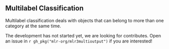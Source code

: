 ## Multilabel Classification {#multilabel}

Multilabel classification deals with objects that can belong to more than one category at the same time.

The development has not started yet, we are looking for contributes.
Open an issue in `r gh_pkg("mlr-org/mlr3multioutput")` if you are interested!
